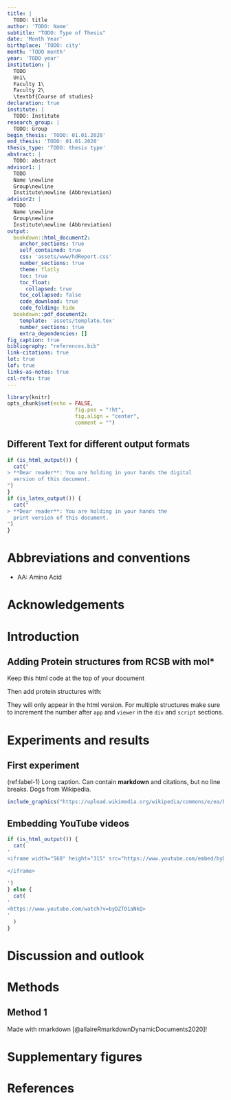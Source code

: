```yaml
---
title: |
  TODO: title
author: 'TODO: Name'
subtitle: "TODO: Type of Thesis"
date: 'Month Year'
birthplace: 'TODO: city'
month: 'TODO month'
year: 'TODO year'
institution: |
  TODO
  Uni\
  Faculty 1\
  Faculty 2\
  \textbf{Course of studies}
declaration: true
institute: |
  TODO: Institute
research_group: |
  TODO: Group
begin_thesis: 'TODO: 01.01.2020'
end_thesis: 'TODO: 01.01.2020'
thesis_type: 'TODO: thesis type'
abstract: |
  TODO: abstract
advisor1: |
  TODO
  Name \newline
  Group\newline
  Institute\newline (Abbreviation)
advisor2: |
  TODO
  Name \newline
  Group\newline
  Institute\newline (Abbreviation)
output:
  bookdown::html_document2:
    anchor_sections: true
    self_contained: true
    css: 'assets/www/hdReport.css'
    number_sections: true
    theme: flatly
    toc: true
    toc_float:
      collapsed: true
    toc_collapsed: false
    code_download: true
    code_folding: hide
  bookdown::pdf_document2:
    template: 'assets/template.tex'
    number_sections: true
    extra_dependencies: []
fig_caption: true
bibliography: "references.bib"
link-citations: true
lot: true
lof: true
links-as-notes: true
csl-refs: true
---
```


```r
library(knitr)
opts_chunk$set(echo = FALSE,
                      fig.pos = "!ht",
                      fig.align = "center",
                      comment = "")
```


## Different Text for different output formats

```r
if (is_html_output()) {
  cat("
> **Dear reader**: You are holding in your hands the digital
  version of this document.
")
}
if (is_latex_output()) {
  cat("
> **Dear reader**: You are holding in your hands the
  print version of this document.
")
}
```

\newpage

# Abbreviations and conventions {.unnumbered .unlisted .toc-ignore}

- AA: Amino Acid


\newpage

# Acknowledgements {.unnumbered .unlisted .toc-ignore}

# Introduction

## Adding Protein structures from RCSB with mol*

Keep this html code at the top of your document

<link rel="stylesheet" type="text/css" href="https://molstar.org/viewer/molstar.css" data-external="1"/>
<script type="text/javascript" src="https://molstar.org/viewer/molstar.js" data-external="1"></script>

Then add protein structures with:

<div id="app1" class="app"></div>

<script type="text/javascript">
var viewer1 = new molstar.Viewer('app1', {
layoutIsExpanded: false,
layoutShowControls: false,
layoutShowRemoteState: false,
layoutShowSequence: true,
layoutShowLog: false,
layoutShowLeftPanel: true,
viewportShowExpand: true,
viewportShowSelectionMode: false,
viewportShowAnimation: false,
pdbProvider: "rcsb",
emdbProvider: "rcsb",
});
viewer1.loadPdb("7JW2");
</script>

They will only appear in the html version. For multiple structures make sure to increment the number after `app` and `viewer` in the `div` and `script` sections.

# Experiments and results

## First experiment

(ref:label-1) Long caption. Can contain **markdown** and citations, but no line breaks. Dogs from Wikipedia.

```r
include_graphics("https://upload.wikimedia.org/wikipedia/commons/e/ea/Dog_coat_variation.png")
```

## Embedding YouTube videos

```r
if (is_html_output()) {
  cat(
'
<iframe width="560" height="315" src="https://www.youtube.com/embed/byDZTO1aNkQ" data-external="1" frameborder="0" allow="accelerometer; autoplay; clipboard-write; encrypted-media; gyroscope; picture-in-picture" allowfullscreen>

</iframe>

')
} else {
  cat(
'
<https://www.youtube.com/watch?v=byDZTO1aNkQ>
'
  )
}
```

# Discussion and outlook

# Methods

## Method 1

Made with rmarkdown [@allaireRmarkdownDynamicDocuments2020]!

# Supplementary figures {.unnumbered .toc-ignore .unlisted}

\newpage

# References {.unnumbered}

